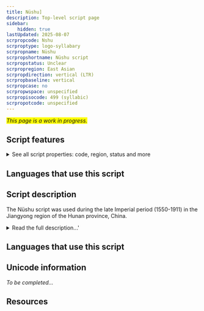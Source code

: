 ```yaml
---
title: Nüshu]
description: Top-level script page
sidebar:
    hidden: true
lastUpdated: 2025-08-07
scrpropcode: Nshu
scrproptype: logo-syllabary
scrpropname: Nüshu
scrpropshortname: Nüshu script
scrpropstatus: Unclear
scrpropregion: East Asian
scrpropdirection: vertical (LTR)
scrpropbaseline: vertical
scrpropcase: no
scrpropwspace: unspecified
scrpropisocode: 499 (syllabic)
scrpropotcode: unspecified
---
```


<span style='background-color:yellow'>_This page is a work in progress._</span>


## Script features

<details>
<summary> See all script properties: code, region, status and more</summary>
<ScriptInfo />
</details>

## Languages that use this script

<WsList script='Nshu' wsMax='5' />

## Script description

The Nüshu script was used during the late Imperial period (1550-1911) in the Jiangyong region of the Hunan province, China.

<details><summary>Read the full description...'</summary>_Not yet available._</details>

## Languages that use this script

<WsList script='Nshu' wsMax='5' />

## Unicode information

_To be completed..._

## Resources

<ScriptResources detailSummary='seemore' />


